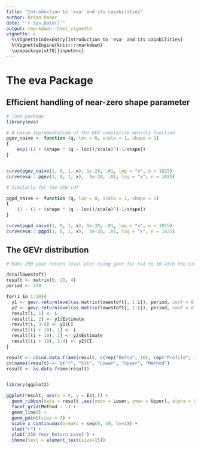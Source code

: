 ```yaml
---
title: "Introduction to 'eva' and its capabilities"
author: Brian Bader
date: "`r Sys.Date()`"
output: rmarkdown::html_vignette
vignette: >
  %\VignetteIndexEntry{Introduction to 'eva' and its capabilities}
  %\VignetteEngine{knitr::rmarkdown}
  \usepackage[utf8]{inputenc}
---
```


# The eva Package

## Efficient handling of near-zero shape parameter

```r
# load package
library(eva)

# A naive implementation of the GEV cumulative density function
pgev_naive <- function (q, loc = 0, scale = 1, shape = 1) 
{
    exp(-(1 + (shape * (q - loc))/scale)^(-1/shape))
}


curve(pgev_naive(1, 0, 1, x), 1e-20, .01, log = "x", n = 1025)
curve(eva:::pgev(1, 0, 1, x),  1e-20, .01, log = "x", n = 1025)

# Similarly for the GPD cdf

pgpd_naive <- function (q, loc = 0, scale = 1, shape = 1) 
{
    (1 - (1 + (shape * (q - loc))/scale)^(-1/shape))
}

curve(pgpd_naive(1, 0, 1, x), 1e-20, .01, log = "x", n = 1025)
curve(eva:::pgpd(1, 0, 1, x),  1e-20, .01, log = "x", n = 1025)


```

## The GEVr distribution

```r

# Make 250 year return level plot using gevr for r=1 to 10 with the LoweStoft data

data(lowestoft)
result <- matrix(0, 20, 4)
period <- 250

for(i in 1:10){
  y1 <- gevr.returnlevel(as.matrix(lowestoft[, 1:i]), period, conf = 0.95, method = "delta")
  y2 <- gevr.returnlevel(as.matrix(lowestoft[, 1:i]), period, conf = 0.95, method = "profile")
  result[i, 1] <- i
  result[i, 2] <- y1$Estimate
  result[i, 3:4] <- y1$CI
  result[(i + 10), 1] <- i
  result[(i + 10), 2] <- y2$Estimate
  result[(i + 10), 3:4] <- y2$CI
}

result <- cbind.data.frame(result, c(rep("Delta", 10), rep("Profile", 10)))
colnames(result) <- c("r", "Est", "Lower", "Upper", "Method")
result <- as.data.frame(result)


library(ggplot2)

ggplot(result, aes(x = r, y = Est,)) +
  geom_ribbon(data = result ,aes(ymin = Lower, ymax = Upper), alpha = 0.3) + 
  facet_grid(Method ~ .) + 
  geom_line() +
  geom_point(size = 3) +
  scale_x_continuous(breaks = seq(0, 10, by=1)) + 
  xlab("r") +
  ylab("250 Year Return Level") +
  theme(text = element_text(size=15))
  


```


